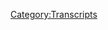 {{DEFAULTSORT:
    #_TRANSCRIPT_0758:December 8, 2003
}}{{Transcript
    | title         = [[758: December 8, 2003]]
    | caption       = [https://knowledgefight.libsyn.com/758-december-8-2003 Listen to this episode on Libsyn]
    | episodeNumber = [[758: December 8, 2003|758]]
    | length        = 01:11:01
}}

{{MessageBox
    | header     = Warning: Bot Generated Content
    | text       = This transcript was automatically generated by transcription software and likely contains many mistakes and misattributions. Please check the audio for definitive quotes, attribution, and context.
    | image      = N3yvass4myg91.webp
    | imagewidth = 50px
    | id         = warning
}}

{{TranscriptBlock
    | name      = Alex Jones
    | timestamp = 00:00:04.000
    | text      = Red Alert. Red alert. Red alert. Red alert. Knowledge five days. Damn, Jordan wedding knowledge body.com. It's time to pray. I have great respect for Dan and George knowledge. I'm sick of them posing as if they're the good guys shaming me or the bad guy. Knowledge. I'm Dan and Jordan knowledge five need money? Andy and Sandy in Kansas, Andy and Pam handy in Kansas. Right, Andy in Kansas, you're on the airplanes rolling. With huge fan. I love your knowledge by knowledge fight.com.
}}

{{TranscriptBlock
    | name      = Dan
    | timestamp = 00:00:59.000
    | text      = Hey, everybody, welcome back to knowledge, right. I'm Dan.
}}

{{TranscriptBlock
    | name      = Jordan
    | timestamp = 00:01:02.000
    | text      = I'm Jordan.
}}

{{TranscriptBlock
    | name      = Dan
    | timestamp = 00:01:02.000
    | text      = We're dudes like sit around worship at the altar of saline and talk a little bit about Alex Jones.
}}

{{TranscriptBlock
    | name      = Jordan
    | timestamp = 00:01:07.000
    | text      = Oh, indeed. We are Dan Jordan. Damn, Jordan, quick question for you, buddy. What's up? What's your blind spot today?
}}

{{TranscriptBlock
    | name      = Dan
    | timestamp = 00:01:16.000
    | text      = I feel like we got a little lag going here that wasn't there. Before we started recording.
}}

{{TranscriptBlock
    | name      = Jordan
    | timestamp = 00:01:21.000
    | text      = It was not there at all about two and a half seconds ago. And now I feel it.
}}

{{TranscriptBlock
    | name      = Dan
    | timestamp = 00:01:26.000
    | text      = This is credibly disorienting, but I will make the best of it. So my bright spot today is not that we are recording remotely. Because I got a little bit of a sickness. True. I have come down with a bad case of loving new wound. No, I don't know what it is. But I took a COVID test. And it's not that so. Right. I don't know. I was you know,
}}

{{TranscriptBlock
    | name      = Jordan
    | timestamp = 00:01:51.000
    | text      = we're still recording remotely because, you know, could be any number of different things. It is wiser now, in this day and age to be smart about things like this, you
}}

{{TranscriptBlock
    | name      = Dan
    | timestamp = 00:02:01.000
    | text      = know, sure, sure. I'm put I hit the button. And the blast doors came down studio. And I'm locked in. But my bright spot actually is the it happened before I fell fell ill. And that is that I was taking some a couple bags of buttons, package packages of buttons to the mailbox down the street, because I can't just leave them in my my apartment that wouldn't pick them up. So I
}}

{{TranscriptBlock
    | name      = Jordan
    | timestamp = 00:02:33.000
    | text      = left the window and you expect the birds to take them where they need to go.
}}

{{TranscriptBlock
    | name      = Dan
    | timestamp = 00:02:37.000
    | text      = It would be nice if I had carrier pigeons, so take things to Scotland. I was on my way down there. And I saw a mail truck. And so I walked up to it. And I asked the guy like, Hey, I'm about to take these down to this mailbox anyway. You could just take them from me. It was like of course. No, it was just a really Yeah, it was just a little thing. But it was so nice. He was he was so positive this mail carrier. And like, I don't know, it really brightened my my spirits.
}}

{{TranscriptBlock
    | name      = Jordan
    | timestamp = 00:03:07.000
    | text      = You know, I mean, that's, that's so cool. Because part of me honestly expects that response to that to be like, No, it's a legal
}}

{{TranscriptBlock
    | name      = Dan
    | timestamp = 00:03:14.000
    | text      = right, right. Or there's a policy that I
}}

{{TranscriptBlock
    | name      = Jordan
    | timestamp = 00:03:17.000
    | text      = can't break. There's some reason where it's like, I can't accept this by hand. There's, you know, God, any number of reasons, right? Yeah, we
}}

{{TranscriptBlock
    | name      = Dan
    | timestamp = 00:03:25.000
    | text      = can't have definitive trail of custody or chain of custody. It has to go into the box at some point. Yes. But yeah, that was really cool. I like that. I appreciate that. Yeah, that's great. How about you? What's your bright spot?
}}

{{TranscriptBlock
    | name      = Jordan
    | timestamp = 00:03:39.000
    | text      = My bright spot, it's kind of like a it's kind of more like a twilight spot. So to some extent, like, my bright spot is the World Cup. Fire was right. And it was a day. I mean, it I couldn't do it justice to describe what happened with 10,000 words. It's everybody's already describing it as the greatest World Cup final that's ever existed, right? Sure. You know, I cry, right? I mean, it's what it really was astonishing to watch. But on the other hand, it made me think of like the pyramids. Do you know what I mean? Because we
}}

{{TranscriptBlock
    | name      = Dan
    | timestamp = 00:04:16.000
    | text      = like in Egypt and other countries do their pyramids, the
}}

{{TranscriptBlock
    | name      = Jordan
    | timestamp = 00:04:20.000
    | text      = ancient pyramids, it made me think about how we still go see them. And what they are is really monuments to what you can build with slavery and blood. You know,
}}

{{TranscriptBlock
    | name      = Dan
    | timestamp = 00:04:33.000
    | text      = that kind of things in perspective, because I actually heard from a guy that they were used to store grain.
}}

{{TranscriptBlock
    | name      = Jordan
    | timestamp = 00:04:38.000
    | text      = That's possible. He was a dump warehouse. I mean, aliens have to keep their grain somewhere and it was at the time. But yeah, it is it is this World Cup is one of the most amazing things I've ever seen. And it's also a testament to what can be built with blood and slavery. So it's a terrible thing, and an amazing French
}}

{{TranscriptBlock
    | name      = Dan
    | timestamp = 00:04:59.000
    | text      = origin. Tinian soccer teams were built on blood and slavery.
}}

{{TranscriptBlock
    | name      = Jordan
    | timestamp = 00:05:03.000
    | text      = No, but the arena was the Whoa, I
}}

{{TranscriptBlock
    | name      = Dan
    | timestamp = 00:05:07.000
    | text      = see. I forgot I forgot that. It was in Qatar. And yeah, is there right?
}}

{{TranscriptBlock
    | name      = Jordan
    | timestamp = 00:05:12.000
    | text      = Hey, Cassie was
}}

{{TranscriptBlock
    | name      = Dan
    | timestamp = 00:05:15.000
    | text      = That's my other brightspot This Elon Musk is doing some some great things at Twitter. Maybe
}}

{{TranscriptBlock
    | name      = Jordan
    | timestamp = 00:05:21.000
    | text      = that's part of why a bed made me think of the pyramids. What are these awful billionaires but modern day Pharaohs right? Yeah, sure. Terrifying. Yeah.
}}

{{TranscriptBlock
    | name      = Dan
    | timestamp = 00:05:30.000
    | text      = So fantastic. So Jordan, today we have an episode to go over, even though I have fallen ill. And look, the mill, the podcast mill can't be closed just because the foreman is closed or rain
}}

{{TranscriptBlock
    | name      = Jordan
    | timestamp = 00:05:48.000
    | text      = nor sleet or sickness.
}}

{{TranscriptBlock
    | name      = Dan
    | timestamp = 00:05:52.000
    | text      = Right? I would take the day off. But that mailman really inspired me. There's nothing you could do. No, no. So but because my voice may not hold out. We may have a little bit of a shorter episode today. We're gonna be back in 2003 talking about December 8 2003. Good idea. And I think even other you know, without that I still probably might have put Alex in his timeout spot for bad behavior. Even even if I wasn't ill. But today yeah, this episode is a lot of a lot of calls. He calls that's fun, call heavy. And unfortunately, I am a witch. And when I say that, I would put him on timeout. It would work against me because of what ends up happening in some of these calls.
}}

{{TranscriptBlock
    | name      = Jordan
    | timestamp = 00:06:47.000
    | text      = So I got what is this the episode where common reveals he's an anti Semite.
}}

{{TranscriptBlock
    | name      = Dan
    | timestamp = 00:06:52.000
    | text      = In less common goes by Greg in New Mexico or whatever.
}}

{{TranscriptBlock
    | name      = Jordan
    | timestamp = 00:07:00.000
    | text      = Be get released because I feel like it was right around this time. Was he on a promotional tour?
}}

{{TranscriptBlock
    | name      = Dan
    | timestamp = 00:07:06.000
    | text      = I don't believe that common is backpack in the info war studio. All right. He these collars. Terrible. So we'll get down to business on that. But before we do, let's take a little moment. Say hello to some new walks.
}}

{{TranscriptBlock
    | name      = Jordan
    | timestamp = 00:07:22.000
    | text      = Oh, that's great idea. So first,
}}

{{TranscriptBlock
    | name      = Dan
    | timestamp = 00:07:24.000
    | text      = I set my goals. But before I set my house on fire, thank you so much. You are now a policy wonk.
}}

{{TranscriptBlock
    | name      = Alex Jones
    | timestamp = 00:07:29.000
    | text      = I'm a policy wonk,
}}

{{TranscriptBlock
    | name      = Unknown Speaker
    | timestamp = 00:07:30.000
    | text      = thank you very much.
}}

{{TranscriptBlock
    | name      = Dan
    | timestamp = 00:07:32.000
    | text      = Next, I blame Robert Evans. Thank you so much. You are now ballsy. Well,
}}

{{TranscriptBlock
    | name      = Alex Jones
    | timestamp = 00:07:36.000
    | text      = I'm a policy wonk.
}}

{{TranscriptBlock
    | name      = Jordan
    | timestamp = 00:07:37.000
    | text      = Thank you very much.
}}

{{TranscriptBlock
    | name      = Dan
    | timestamp = 00:07:39.000
    | text      = Next, none of this is real Ambassador Squatch is second favorite podcasts. Thank you so much. You are now policy wonk.
}}

{{TranscriptBlock
    | name      = Alex Jones
    | timestamp = 00:07:44.000
    | text      = I'm a policy wonk.
}}

{{TranscriptBlock
    | name      = Jordan
    | timestamp = 00:07:46.000
    | text      = Thank you very much.
}}

{{TranscriptBlock
    | name      = Dan
    | timestamp = 00:07:48.000
    | text      = Next Alex Jones Can Eat my ass. Thank you so much. You are now policy walk.
}}

{{TranscriptBlock
    | name      = Alex Jones
    | timestamp = 00:07:52.000
    | text      = I'm a policy wonk.
}}

{{TranscriptBlock
    | name      = Jordan
    | timestamp = 00:07:54.000
    | text      = Thank you very much.
}}

{{TranscriptBlock
    | name      = Dan
    | timestamp = 00:07:56.000
    | text      = And curb your existential isms missing hoodie is a false flag also, my 401k isn't doing so well of late bro. Thank you so much for now policy wonk.
}}

{{TranscriptBlock
    | name      = Alex Jones
    | timestamp = 00:08:05.000
    | text      = I'm a policy wonk, thank
}}

{{TranscriptBlock
    | name      = Jordan
    | timestamp = 00:08:06.000
    | text      = you very much.
}}

{{TranscriptBlock
    | name      = Dan
    | timestamp = 00:08:07.000
    | text      = And we get to take a crack at the mix Jordan so I this person told me to read this as the symbols exist. I think it's some kind of a coding joke. Oh, I'm not entirely sure. So maybe this is maybe the robots will find this real funny.
}}

{{TranscriptBlock
    | name      = Jordan
    | timestamp = 00:08:23.000
    | text      = All right. All right. It could be word Wally.
}}

{{TranscriptBlock
    | name      = Dan
    | timestamp = 00:08:25.000
    | text      = So tech flex and Max with us. Apostrophe, close parenthesis, semicolon drop table. technocrat semicolon dash dash. Thank you so much. You are now a technocrat.
}}

{{TranscriptBlock
    | name      = Alex Jones
    | timestamp = 00:08:39.000
    | text      = I'm a policy wonk or donkey I'm telling you brilliant someone someone sodomized sent me a bucket of poop daddy sharp. Jar Jar Binks has a Caribbean black action. He's a loser. Little little Katie baby. I don't want to hate black people. I renounced Jesus Christ.
}}

{{TranscriptBlock
    | name      = Jordan
    | timestamp = 00:08:59.000
    | text      = Thank you very much.
}}

{{TranscriptBlock
    | name      = Dan
    | timestamp = 00:09:03.000
    | text      = I hope that wasn't some sort of a missile launch code or something that I have just
}}

{{TranscriptBlock
    | name      = Jordan
    | timestamp = 00:09:08.000
    | text      = you drew something horrifying and ASCII?
}}

{{TranscriptBlock
    | name      = Dan
    | timestamp = 00:09:12.000
    | text      = Who knows? So Jordan Today we start off and here's the vibe that Alex is putting out into the universe, and it's a vibe that it's a Monday man does a Monday show and it's a real Monday as vibe.
}}

{{TranscriptBlock
    | name      = Alex Jones
    | timestamp = 00:09:23.000
    | text      = It's already another Monday a big fat week spanning out before us. It is the eighth of December 2003
}}

{{TranscriptBlock
    | name      = Dan
    | timestamp = 00:09:31.000
    | text      = has got a big fat week. Big
}}

{{TranscriptBlock
    | name      = Jordan
    | timestamp = 00:09:35.000
    | text      = Fat week.
}}

{{TranscriptBlock
    | name      = Dan
    | timestamp = 00:09:36.000
    | text      = That's whatever that's what I say whenever it's Monday. Oh, yes fat.
}}

{{TranscriptBlock
    | name      = Jordan
    | timestamp = 00:09:39.000
    | text      = Well, I mean, what's your what's your forgetting is this again we're back into those three this is pH at this is prime pH at time. So whenever people say it was a big fat week, you know what it means?
}}

{{TranscriptBlock
    | name      = Dan
    | timestamp = 00:09:51.000
    | text      = Well, I mean, like in the last year, I would hear Alex constantly say that we have a thick with two C's we coming up So we get to talking about some actual stuff pretty quickly. Like I said, Alex takes calls the pretty consistently throughout the show. And as a testament to that here is a second clip is a color already a call? Oh, ready a color. And this color is a guy who works in law enforcement, right? Oh, and he claims I believe that this is actually probably true. He claims that he works with Chuck Norris, because Chuck Norris is like a deputized honorary police officer of some kind.
}}

{{TranscriptBlock
    | name      = Jordan
    | timestamp = 00:10:39.000
    | text      = Wait, wait, I thought that was Steven Segal or is that were they both deputies?
}}

{{TranscriptBlock
    | name      = Dan
    | timestamp = 00:10:45.000
    | text      = I think a lot of them might have dabbled wasn't Shaq Deputy Sheriff honorary sheriff.
}}

{{TranscriptBlock
    | name      = Jordan
    | timestamp = 00:10:52.000
    | text      = I've never thought this before. But thank God Bruce Lee is dead. So we didn't find out that he's a cop in New Orleans or suicide or
}}

{{TranscriptBlock
    | name      = Dan
    | timestamp = 00:10:59.000
    | text      = honorary CIA for a while. That would be great. So anyway, here's this caller talking about Chuck Norris. And we learned something unfortunate about this caller and probably about Chuck Norris.
}}

{{TranscriptBlock
    | name      = Caller 1 (758)
    | timestamp = 00:11:11.000
    | text      = One of my officers I had a reserve force IT department I worked at and one of my officers was Chuck Norris jokes a big a really a good guy, but he's a big question border and big guy. But I'm sending your videos by the way. He's uh, but very smart. And and we were we were having a discussion. A couple of years ago, he had found one of his shows was a Christmas show. And he was really having some trouble with CBS. And I said, What's the deal? And he said, they'd only dimension baby Jesus. And I said, why? And he said, Well, why do you think the Jewish influence is really, really strong? I'm not at all. I'm not anti any.
}}

{{TranscriptBlock
    | name      = Alex Jones
    | timestamp = 00:12:01.000
    | text      = But it's no, I mean, certainly, but it's wrong for those executives who obviously don't like Christianity, too. Try to mold things. And that's been on the record.
}}

{{TranscriptBlock
    | name      = Dan
    | timestamp = 00:12:11.000
    | text      = Yeah. So Chuck Norris mentioned the baby Jesus because of the Jewish influence on the media. And Alex has a disappointing reaction to that. Caller.
}}

{{TranscriptBlock
    | name      = Dan
    | timestamp = 00:12:27.000
    | text      = Yeah, I was just listening to this and like, right out of the gate, I'm like, What the fuck is
}}

{{TranscriptBlock
    | name      = Dan
    | timestamp = 00:12:35.000
    | text      = like, I know that. I know that even in like, other periods of 2003 that we've gone back to there have been like undertones. And obviously there's, you know, some anti semitic conversation going on. Sure. Sure. bigoted stuff of various stripes. But like going back and just being like, well, this is overt. It's just it's pretty overt. And some of these episodes am right in your face.
}}

{{TranscriptBlock
    | name      = Jordan
    | timestamp = 00:12:59.000
    | text      = Yeah, I mean, you know, there's a part of it that makes me think one of the reasons that we're kind of unused to it right now is because, I guess 20 years ago, they just didn't feel the need to speak it out loud to each other, because their their anti semitism was never under threat. You know, now that people are paying attention to it, then it's now it's time to start going. Absolutely crazy, but it was always there. It was always there. You know?
}}

{{TranscriptBlock
    | name      = Dan
    | timestamp = 00:13:27.000
    | text      = Yeah, yeah. It'll be more there as this episode goes along. This color is not not an anomaly, let's say on this episode.
}}

{{TranscriptBlock
    | name      = Jordan
    | timestamp = 00:13:37.000
    | text      = Where we start, it's not going to be like, Okay, well now we need to respect all peoples that didn't think so.
}}

{{TranscriptBlock
    | name      = Dan
    | timestamp = 00:13:44.000
    | text      = So on this episode, Alex does spend a fair amount of time talking about how great gold is doing and gold prices through the roof and what have you had, he has been on other episodes in 2003 two that I've been listening to, but he never mentions that he works for Midas resources and that they sell gold. He's not doing it. He's not doing the second stage of the gold sale thing. But it is so obvious that he's selling gold he's Marketing Gold, right and so here's a little clip of that and then a big if true news story.
}}

{{TranscriptBlock
    | name      = Alex Jones
    | timestamp = 00:14:19.000
    | text      = This is very, very serious. And you know, I said I check it during the break and I didn't check it. I was busy bumming around to these articles trying to find that world daily and AP article about the judge down in South Texas, saying that people their graduation ceremony say the word Jesus will be given six months in jail. Hey, George, will you check that for me? Check the price of gold. I wanted to check that and it's my fault. I forgot during the break.
}}

{{TranscriptBlock
    | name      = Dan
    | timestamp = 00:14:46.000
    | text      = Yeah, man. If you met Jesus Christ, you're gonna you're gonna get six months in jail. See, here's
}}

{{TranscriptBlock
    | name      = Jordan
    | timestamp = 00:14:52.000
    | text      = the thing. I understand why saying if you mentioned Jesus Christ is war, like emotionally charged for people. But if you if If there was a law that was any word led you six months in jail, I'd be furious about it right? Like, it doesn't matter if it's Jesus Christ, or like, and If and let you hit six months of jail, I'd be furious, do ya?
}}

{{TranscriptBlock
    | name      = Dan
    | timestamp = 00:15:13.000
    | text      = I mean, like, I guess yelling fire in a crowded building. If you lead to like people dying by like stampede, then maybe you could get a manslaughter charge or something. Right. But like that's that's a pretty specific circumstance.
}}

{{TranscriptBlock
    | name      = Jordan
    | timestamp = 00:15:28.000
    | text      = It takes a lot of other problems going on around you before that becomes the central one.
}}

{{TranscriptBlock
    | name      = Dan
    | timestamp = 00:15:33.000
    | text      = Yeah, maybe like a graduation speech. They don't want you to just like give a sermon, maybe at a public school. They don't necessarily, maybe that's not encouraged. But no. But also, by the way, why is a judge giving like this press conference, like, we will lock you up? Have you take Jesus?
}}

{{TranscriptBlock
    | name      = Jordan
    | timestamp = 00:15:54.000
    | text      = Here's the problem, okay. He's locked up 30 or 40 people already for saying Jesus Christ, and he's just getting tired of it. Maybe people don't know about how you get locked up for saying it. So he's giving you a nice, perfect is more of a warning. Notice? Yeah, hey, just don't do it. You know, this is like a falling rock sign.
}}

{{TranscriptBlock
    | name      = Dan
    | timestamp = 00:16:14.000
    | text      = Yeah. So we get another caller. And this person has a bit of a perspective that is like, hey, you know, what's great forced prayer in school. And if you don't like that, you can get the fuck out. I don't like that. Get out the country.
}}

{{TranscriptBlock
    | name      = Caller 2 (758)
    | timestamp = 00:16:29.000
    | text      = Doesn't want to kind of talk about but I want to make a comment on it. When my children were young, I'm grateful that they had a teacher that led them in that little prayer. You mentioned,
}}

{{TranscriptBlock
    | name      = Alex Jones
    | timestamp = 00:16:40.000
    | text      = God is great. God is good. Let us thank him for food. Let me stop you. You'll be now expelled from school if you say that,
}}

{{TranscriptBlock
    | name      = Caller 2 (758)
    | timestamp = 00:16:49.000
    | text      = right? I think since we were founded as a Christian nation, those that are offended to just leave this nation and let us go on as a Christian.
}}

{{TranscriptBlock
    | name      = Dan
    | timestamp = 00:16:59.000
    | text      = Yeah, man, if you don't like our tendencies towards theocracy, and you don't like our indoctrination of kids in public schools into Christianity, get the fuck out.
}}

{{TranscriptBlock
    | name      = Jordan
    | timestamp = 00:17:11.000
    | text      = Yeah, all I'm saying, right there. All I'm saying is that if there's a child from a different culture, they need to go to an American school, have that culture torn from their bodies, assimilate into whiteness, and only white Christian theocracy, and then everything's gonna be fine. I feel like people are overreacting to
}}

{{TranscriptBlock
    | name      = Dan
    | timestamp = 00:17:32.000
    | text      = my advice. Conversely, they have another choice. And that's get out. They could get out. Yeah, so when we, when we hear in the present day, you know, like Nick Fuentes coming in and talking a bit about like, these tendencies towards Christian theocracy, Christian nationalism, it is not a foreign conversation to the mentality of a lot of Infowars listeners even over like, far earlier times, yeah,
}}

{{TranscriptBlock
    | name      = Jordan
    | timestamp = 00:18:00.000
    | text      = yeah, it makes you it makes you wonder, like, perhaps part of the reason that he's he's so willing to throw those those bombs is because, you know, maybe 15 years ago, it started becoming more important not to do those types of things. And so the right wing commentators took their anti semitism in the like, into that coded language world. And he wasn't alive for that he wasn't alive for the fallout from the first time everybody was like, what if we just hated Jews all the time? You know,
}}

{{TranscriptBlock
    | name      = Dan
    | timestamp = 00:18:32.000
    | text      = it's possible. He wasn't alive for a lot of these, like, really important elements of the right wing. You know, it wasn't like for what happened after Oklahoma City. You know, there's, there's an argument to be made there that he probably doesn't recognize the stakes for the con people. For the militia organizing, you know,
}}

{{TranscriptBlock
    | name      = Jordan
    | timestamp = 00:18:56.000
    | text      = sure. And he's, he's a kid. So you know, you can always just point to this kid and be like, listen, I know, you think you have had a brand new idea that no one's ever fucking thought of before. But I'm gonna be honest with you. You have not?
}}

{{TranscriptBlock
    | name      = Dan
    | timestamp = 00:19:10.000
    | text      = Yeah, there's a fresh buddy. Yeah. So Alex's main story on this episode appears to be that the Supreme Court has decided that there is no second amendment, which I mean, he reports pretty much, three or four times a year based on a different story of some sort. And it is never true.
}}

{{TranscriptBlock
    | name      = Jordan
    | timestamp = 00:19:30.000
    | text      = Yeah. 20 years old. I believe the Supreme Court has validated the Second Amendment at least 48 times. It's real. Yes.
}}

{{TranscriptBlock
    | name      = Dan
    | timestamp = 00:19:38.000
    | text      = And so he's explaining some of this stuff to a caller who has a question about about this ruling.
}}

{{TranscriptBlock
    | name      = Caller 2 (758)
    | timestamp = 00:19:44.000
    | text      = What's your new ruling by the Supreme Court due to Sheriff Max case that he brought the Florida Supreme Court on space rights and that they said that the Brady bill was under as
}}

{{TranscriptBlock
    | name      = Alex Jones
    | timestamp = 00:20:02.000
    | text      = well, and yes, they did rule that it was unconstitutional and 97. But you notice the Brady bill is still in force, if they don't like a ruling the government, just the executive and legislative. If they like a ruling, they'll enforce it and the appeals court out in San Francisco, they rule a few months ago that there is no second amendment, that they can ban guns, any guns they wish and the Supreme Court ruled that they agree with that ruling and are not going to hear the case. And
}}

{{TranscriptBlock
    | name      = Caller 2 (758)
    | timestamp = 00:20:32.000
    | text      = Jeff Mac's case still, Sam,
}}

{{TranscriptBlock
    | name      = Alex Jones
    | timestamp = 00:20:35.000
    | text      = well, you know, each case is separate and different. And again, the Brady bill was kept in force and expanded.
}}

{{TranscriptBlock
    | name      = Caller 2 (758)
    | timestamp = 00:20:46.000
    | text      = Good, it is not constitutional.
}}

{{TranscriptBlock
    | name      = Alex Jones
    | timestamp = 00:20:49.000
    | text      = Yeah, so the Supreme Court said that they're not allowed to have instant checks and checks and all that, but they don't care. It continues.
}}

{{TranscriptBlock
    | name      = Dan
    | timestamp = 00:20:58.000
    | text      = Hmm, indeed, completely unrelated to this caller or clip the day after this episode was recorded, the Supreme Court decided that the Potomac River was under Virginia's control. Maryland wanted to be in charge of the river, but the court said no. Court battle of who gets to the river. Okay, Alex is a really bad source of information, because pretty much everything he's saying in that clip is incorrect. He's telling this color inaccurate information and then using that to construct false narratives about the reality that we all live in. The 1997 Supreme Court case that Alex is talking about is Prince versus United States, and it did not determine that the Brady gun bill was unconstitutional. That bill had a provision that required gun background checks to be done for purchases. But on the federal level, that system was not prepared yet. According to the bill, state law enforcement agencies were required to use their background check system to run this until such time that the federal system was ready. Prince versus United States ruled that this was unconstitutional to make state law enforcement carry out federal law enforcement activity. The state law enforcement folks were required to be asked to do this. And then if they wanted to opt out they could. That was the result of this ruling. Ultimately, most states had no problem with the setup and continued to participate by their own consent, and the issue became moot once the federal background check system was operational. Naturally, Alex is lying about the Supreme Court decision to tell it this color that the government ruled the background checks for gun purchases was unconstitutional, but they didn't care. They just ignore rulings that they don't like. This is a dangerous message to be sending to an audience like Alex's because if the government doesn't even follow Supreme Court decisions, then isn't everything a farce? There's literally no way the public can be involved in politics and the globalists just decide who's going to win elections. And they can just act capriciously and decide whether or not to follow their own courts decisions. This is not a state of affairs that anyone rational or sincere would be presenting as just the way things are, this would be a message that implies the need for action, and all Civic, participatory government related actions are clearly pointless, based on his talent.
}}

{{TranscriptBlock
    | name      = Jordan
    | timestamp = 00:23:14.000
    | text      = Yeah, absolutely. This is the one though that is is also the reason that Prince had to change his name to the symbol, right?
}}

{{TranscriptBlock
    | name      = Dan
    | timestamp = 00:23:23.000
    | text      = No, it's a PRI en tz so cooler than Prince.
}}

{{TranscriptBlock
    | name      = Jordan
    | timestamp = 00:23:28.000
    | text      = Ah, so close. I just like the idea that the Supreme Court, the thing about the Supreme Court is one of the reasons that it's so easily exploitable is because the actual decisions are so nerdy and specific, like not really decided on is whether or not this line is acceptable to cross by these very specific circumstances. So you might as well just claim it does anything right.
}}

{{TranscriptBlock
    | name      = Dan
    | timestamp = 00:23:57.000
    | text      = Like who gets the river? Yeah, exactly. Exactly.
}}

{{TranscriptBlock
    | name      = Jordan
    | timestamp = 00:24:02.000
    | text      = narrow circumstances.
}}

{{TranscriptBlock
    | name      = Dan
    | timestamp = 00:24:05.000
    | text      = So I'm talking about these cases in court decisions. Alex never uses specifics. And that's for two reasons. One, he probably doesn't know any of them because he's lazy. And he does zero show prep, too. It's not in his interest to be specific because he's lying. And he doesn't want to make it easy for his audience to follow up his claims and realize that because he's so unspecific, I'm left to assume that the Ninth Circuit Court of Appeals case in San Francisco that he's referring to his Nordyke versus King, since that was a decision that came down in 2003 and was not accepted by the Supreme Court. That ruling has to do it's not with banning guns or declaring that there's no second amendment. It was a situation where a gun dealers sued Alameda County because the county had passed an ordinance banning possession of guns on county property. This included the fairgrounds which is where Nordyke the gun dealer held gun shows that are attendance was passed in 1999. And the reason was, was stated as being because there was a shooting that happened the previous Fourth of July, at the Allemagne affair, there was believed to be a bit of a gang confrontation that resulted in 10 injuries, including an eight year old boy and two other miners, right? This case about this ordinance is the closest thing I can find what Alex is talking about. And it's nowhere close to reflecting any of his narratives. I wonder if he gives some specifics about the story later in the episode. He doesn't. You shouldn't be optimistic that that information is going to come. It's just this dis ruling and because of the Supreme Court decided not to hear it. Now the Second Amendment's gone. No, no, no, the if they just ruled that a county does have the ability to ban runs on county property.
}}

{{TranscriptBlock
    | name      = Jordan
    | timestamp = 00:25:52.000
    | text      = If if you think that the Supreme Court and I mean, if you think that the government is just enforcing whatever rules it likes or not, then I mean, there's there's the conclusion that, you know, there's no point in participating in democracy at all. But I would also imagine that if you have guns, and Alex is telling you that guns are banned in this country, and nobody's coming to stop you, then your assumption would be that they just don't want to do it right.
}}

{{TranscriptBlock
    | name      = Dan
    | timestamp = 00:26:22.000
    | text      = Or they're waiting for the strategically right moment. Oh,
}}

{{TranscriptBlock
    | name      = Jordan
    | timestamp = 00:26:25.000
    | text      = God, dang it. There's no when there's no when it's always, it's always fucked.
}}

{{TranscriptBlock
    | name      = Dan
    | timestamp = 00:26:31.000
    | text      = When your worldview and reality is largely based on creative writing prompts. It turns out, you can just add new layers to things constantly out of a jam.
}}

{{TranscriptBlock
    | name      = Jordan
    | timestamp = 00:26:43.000
    | text      = Yeah, I would have kicked a lot of people out of the creative writing class, if I were running it. A lot of people with me God,
}}

{{TranscriptBlock
    | name      = Dan
    | timestamp = 00:26:50.000
    | text      = I would say that, you know, as an exercise that's gone on for 20 years in creative writing, it's very repetitive. We need some new themes and motifs to start
}}

{{TranscriptBlock
    | name      = Jordan
    | timestamp = 00:27:02.000
    | text      = appearing your greatest CV after class.
}}

{{TranscriptBlock
    | name      = Dan
    | timestamp = 00:27:06.000
    | text      = So Alex has this idea about these gun bills and these Supreme Court rulings and what have you. And you know, the NRA is derelict in its duty, because it's not telling people the fake versions of these bills that Alex is telling people.
}}

{{TranscriptBlock
    | name      = Alex Jones
    | timestamp = 00:27:24.000
    | text      = The NRA and shotgun news and others would tell the truth about these rulings, it would stop pacifying gun owners, we get our Second Amendment that we'd be repealing the gun law next year, the assault weapons ban instead of Bush expanding it, the average gun owner doesn't even know about this, because Rush Limbaugh and the NRA have done their job of keeping you in the dark.
}}

{{TranscriptBlock
    | name      = Dan
    | timestamp = 00:27:48.000
    | text      = As we saw in that last clip, it's Alex who's lying about these cases and rulings. He's the one creating a false reality in order to scare his audience. Alex needs to attack these more mainstream gun organizations because they don't live in his false reality. The NRA can support gun rights all day long. But if they don't pretend this Supreme Court decision is the end of the Second Amendment, then according to Alex, they have to be liars and probably gun grabbers in disguise. This strategy has a couple of good effects from Alex's standpoint. The first is that it makes anything the NRA does look less extreme and always not enough. The audience will always demand that the gun rights organizations take a couple more steps than they should because they believe that they're responding to the fake stories, Alex tells them. The second effect is that the audience will push the NRA further towards living in Alex's false reality, or at least behaving as if that false reality were real, in order to keep up with the base. For any sense of this, consider that Ted Nugent was a fairly controversial person to associate with back at this point. And he's now a member of the NRA Board. Yeah, you know, they have shifted a little due to this external pressure based on you know, false stories.
}}

{{TranscriptBlock
    | name      = Jordan
    | timestamp = 00:29:00.000
    | text      = Yeah, I mean, and at the at this point, you know, why? Why are more people talking about it? Well, most people don't own assault rifles. I mean, an absurdly small number of people own assault rifles. And the only people who are protecting them are people who are either overreacting because of a slippery slope argument, or people who are like living in a fucking bungalow in Brooklyn being like, I need a surface to air missile, otherwise my won't be safe. You know, it's like, what are you gonna do? Well, there's
}}

{{TranscriptBlock
    | name      = Dan
    | timestamp = 00:29:29.000
    | text      = some other people who were focusing on this story, and they are folks who like to sell guns at the fairgrounds in Alameda County. Those people are maybe paying close attention to the story, but people pay very close attention, but they think they understand that Alex's story is bullshit. If they are so we had earlier a story that is clearly nonsense about you going to prison for six months if you mentioned Jesus,
}}

{{TranscriptBlock
    | name      = Jordan
    | timestamp = 00:29:56.000
    | text      = Jesus Christ. They're good. They're out here. Oh, We were recording remotely for the first time forever. And now the cops are out
}}

{{TranscriptBlock
    | name      = Dan
    | timestamp = 00:30:03.000
    | text      = here, cherries and berries, Jared.
}}

{{TranscriptBlock
    | name      = Jordan
    | timestamp = 00:30:06.000
    | text      = I said Jesus Christ.
}}

{{TranscriptBlock
    | name      = Dan
    | timestamp = 00:30:09.000
    | text      = So now here's another prediction that Alex has about stuff that will happen. From a law enforcement standpoint. Sure near future and pay attention to this eat. See if you do you think this happened? Is Alex Correct?
}}

{{TranscriptBlock
    | name      = Alex Jones
    | timestamp = 00:30:23.000
    | text      = My friends, what would you do? The federal government passed a law that at least one day a week you had to report to a local community service board, part of the growing Soviet style, neighborhood watch, that you had to go help. dig ditches, help with community projects, pick up trash, pull weeds, engage in checkpoints, help the police run checkpoints at random checkpoints on the side of the highway. What would you do? They were trying to pass a law to do that? Well, they are passing laws to do that. They built the infrastructure under AmeriCorps NowSecure Corps, which is a division of tips which they increase the funding for tips was never canceled. And to get out of high school, you'll have to serve several years as a tattletale, helping police serve warrants building during what points Fugitive Apprehension serve warrants.
}}

{{TranscriptBlock
    | name      = Dan
    | timestamp = 00:31:29.000
    | text      = Yeah. What? Okay, so to get out of high school, you have to do a couple of years of Fugitive Apprehension. Yeah, we're bringing our 1516 year olds out there as bounty hunters.
}}

{{TranscriptBlock
    | name      = Jordan
    | timestamp = 00:31:42.000
    | text      = Excuse me, sir. I just want to let you know that you've been served up here in court.
}}

{{TranscriptBlock
    | name      = Dan
    | timestamp = 00:31:49.000
    | text      = You're gonna need to do that to graduate. Right? That's the premise. Yeah. What about to get a GED? Couldn't you just drop out? If you don't want to do
}}

{{TranscriptBlock
    | name      = Jordan
    | timestamp = 00:31:59.000
    | text      = that? If you get a GED, you have to become a cop for five years. Yeah, there's no escape.
}}

{{TranscriptBlock
    | name      = Dan
    | timestamp = 00:32:08.000
    | text      = So yeah, this was in 2003. This is Alex's prediction of what's coming. And I think he was wrong. I think, basically. I don't know, I guess I don't
}}

{{TranscriptBlock
    | name      = Jordan
    | timestamp = 00:32:17.000
    | text      = know. I don't know if it's a terrible idea. Like, maybe, I mean, I think it's probably it's your ability to compel people to do
}}

{{TranscriptBlock
    | name      = Dan
    | timestamp = 00:32:25.000
    | text      = terrible idea to outsource Fugitive Apprehension work.
}}

{{TranscriptBlock
    | name      = Jordan
    | timestamp = 00:32:31.000
    | text      = More, like when he started his he was like, oh, you know, you have to pull dig weeds and all that stuff. And then it elevated to serving warrants very quickly. Yeah. Way to click like
}}

{{TranscriptBlock
    | name      = Dan
    | timestamp = 00:32:43.000
    | text      = volunteerism and encouraging it within people in high school, I don't think is bad. And like, when when I was at the University of Missouri, I worked for a while at the office of service learning. And it was part of my job was to look through the course catalog and try and find courses that naturally lend themselves to volunteer opportunities being incorporated into the curriculum is really cool. Yeah. And so that kind of stuff, I think, is very positive. And I think Alex would interpret that as college students being forced to serve wars, or something. Yeah.
}}

{{TranscriptBlock
    | name      = Jordan
    | timestamp = 00:33:20.000
    | text      = Or like, or like a neighborhood surveillance like you're always watching your people around. Yes, niche patrols.
}}

{{TranscriptBlock
    | name      = Dan
    | timestamp = 00:33:29.000
    | text      = I just thought that was pretty. I mean, he's, he can't like, I don't understand how anybody could take him seriously when he's talking about this. Like, have you ever met a 1516 year old? Do you think you trust them to? Listen, currently, that can be pretty dangerous. Not something you would have somebody who can't drive do
}}

{{TranscriptBlock
    | name      = Jordan
    | timestamp = 00:33:54.000
    | text      = I feel it out. On the other hand, there are a lot of opportunities for a ambush warrant issues. If it's children, that your work. You're not expecting children to serve you a war, right? So you, you're like, Oh, I'm gonna enjoy this pretzel and a little 15 year old walks up to you and he's like, Excuse me, sir. Do you know which way the memo store is for Kohl's I need to buy a new T shirt You've been served. That's the way to do it.
}}

{{TranscriptBlock
    | name      = Dan
    | timestamp = 00:34:20.000
    | text      = I think if you're talking about like a summons to appear or something like that, or a lawsuit that like anybody could deliver that they don't get serve that but if you're talking about like violent criminals are like, I like to think Fugitive Apprehension. Like that implies somebody who's on the run. Yeah,
}}

{{TranscriptBlock
    | name      = Jordan
    | timestamp = 00:34:38.000
    | text      = maybe you don't want
}}

{{TranscriptBlock
    | name      = Dan
    | timestamp = 00:34:39.000
    | text      = that kind of person. If you're a child.
}}

{{TranscriptBlock
    | name      = Jordan
    | timestamp = 00:34:44.000
    | text      = All right. We're gonna take this 15 year old to Venezuela to catch the top nine Most Wanted FBI criminal because otherwise he won't graduate.
}}

{{TranscriptBlock
    | name      = Dan
    | timestamp = 00:34:55.000
    | text      = In order to get into college. You need extracurriculars? Some people can do Debate Club. Some people might get into sports but you know, if you can't make the team, maybe you got to be dogged about.
}}

{{TranscriptBlock
    | name      = Jordan
    | timestamp = 00:35:07.000
    | text      = Maybe maybe a bounty hunt for a little while. I like Cowboy Bebop. Why not?
}}

{{TranscriptBlock
    | name      = Dan
    | timestamp = 00:35:14.000
    | text      = So dumb. I love it. Yeah, that's pretty fun. So one of the things you need to understand is that your mind has a lock on it. And there's a key, it's in the shape of Alex on
}}

{{TranscriptBlock
    | name      = Alex Jones
    | timestamp = 00:35:27.000
    | text      = minds one mind at a time, go to infowars.com or prison planet.com. To order or to get my book or Paul Watson's book, order out of chaos or the new video by Eric Hoffman painful questions about 911. This was important stuff, the best stuff I found out there that I've seen that I've read
}}

{{TranscriptBlock
    | name      = Dan
    | timestamp = 00:35:46.000
    | text      = the other best stuff that he's found. And just you know, a note Eric comes from, it's the anti semitic techno artist who is concerned about underwear and your balls. So the best stuff that's that's what Alex is selling. He's pushing that pretty, pretty hard. He's making money for Huffman,
}}

{{TranscriptBlock
    | name      = Jordan
    | timestamp = 00:36:05.000
    | text      = this pair of underwear is really really good at supporting lefty. But I'm telling you the right side disaster,
}}

{{TranscriptBlock
    | name      = Dan
    | timestamp = 00:36:17.000
    | text      = and you're concerned with the left right ball paradigm?
}}

{{TranscriptBlock
    | name      = Jordan
    | timestamp = 00:36:20.000
    | text      = I am. Because I know what's above the left, right ballpark.
}}

{{TranscriptBlock
    | name      = Dan
    | timestamp = 00:36:30.000
    | text      = This show my work if I take cough syrup. If I'm on DayQuil this show
}}

{{TranscriptBlock
    | name      = Jordan
    | timestamp = 00:36:38.000
    | text      = we're a little bit giddy,
}}

{{TranscriptBlock
    | name      = Dan
    | timestamp = 00:36:40.000
    | text      = perhaps but we have to enjoy a little bit of a little bit of fun. Because ultimately I understand what's coming. And I know that this next clip is a bit a bit of a shocker. Oh no. And so Mike down for this Jordan, this is this is another call that Alex gets. That blew me away.
}}

{{TranscriptBlock
    | name      = Caller 3 (758)
    | timestamp = 00:37:00.000
    | text      = Well, you don't want to call the clan the invisible empire. Watch that. You young never see them. Ones that count. Like me and rest guys around here.
}}

{{TranscriptBlock
    | name      = Alex Jones
    | timestamp = 00:37:14.000
    | text      = So you're in the Ku Klux Klan?
}}

{{TranscriptBlock
    | name      = Caller 3 (758)
    | timestamp = 00:37:16.000
    | text      = Well, I mean, nobody knows it to me as a neighbor.
}}

{{TranscriptBlock
    | name      = Alex Jones
    | timestamp = 00:37:22.000
    | text      = And you think that that the Ku Klux Klan is going to stop the government?
}}

{{TranscriptBlock
    | name      = Caller 3 (758)
    | timestamp = 00:37:26.000
    | text      = Well, it's tough to hear about it. Everybody is bound to the plan. As soon as they challenge their righteous indignation. They get up on their horse and they ride and that's what's gonna happen.
}}

{{TranscriptBlock
    | name      = Alex Jones
    | timestamp = 00:37:46.000
    | text      = Okay, thanks. Thanks for the call Jacob. I'm um I'm not against black people, or Hispanics or any other race. I am disgusted by the Black Panthers. It's the new leader Khalid Mohammed who says kill all white people. And I've got him on video folks in a debate with Anthony Hildur saying we want to kill every white child, every white woman. I've got him on video marketing and Houston saying the same thing was loaded shotguns, which was their right to do they guaranteed arrest a bunch of white people doing that. But and then, and then whites see the racist blacks. And then they go join the race groups, and then them and then the Mexicans and Hispanics see the racist whites and they go and join the racist match in La Raza. And this is exactly what the government wants.
}}

{{TranscriptBlock
    | name      = Dan
    | timestamp = 00:38:32.000
    | text      = Normally, I think I would hear someone call into the show and claim to be in the Klan and I wouldn't really believe it. In this case I buy 100%
}}

{{TranscriptBlock
    | name      = Jordan
    | timestamp = 00:38:40.000
    | text      = That guy is in the fucking clan that is the Klansmen if there's ever been one,
}}

{{TranscriptBlock
    | name      = Dan
    | timestamp = 00:38:45.000
    | text      = he sounds pretty sincere, and he sounds old enough to own a hood.
}}

{{TranscriptBlock
    | name      = Jordan
    | timestamp = 00:38:49.000
    | text      = He's a he's got 30 copies of Birth of a Nation that he hands out on Christmas,
}}

{{TranscriptBlock
    | name      = Dan
    | timestamp = 00:38:56.000
    | text      = he sounded pretty cryptic to like which I feel it lends to his credibility.
}}

{{TranscriptBlock
    | name      = Jordan
    | timestamp = 00:39:01.000
    | text      = Well, you opened with a riddle. Plan loves riddles. That's what like that's everybody knows that. Now,
}}

{{TranscriptBlock
    | name      = Dan
    | timestamp = 00:39:11.000
    | text      = the reason this clip is important is that it really has echoes of how Alex dealt with yay and Nick and the present day. He has a caller who's admitted to being a proud Klan member, which is something Alex is supposedly against in the same way he's supposedly against Hitler and the Nazis these days. And yet somehow, Alex can't manage to make a clear, emphatic statement in opposition to these groups. With Yann Nick, he can't rebuke the Nazi and Hitler's ship choosing instead to pretend that the ADL is worse than Nick and because of fake stories that he repeats over and over about how they think white people are inherently evil. The only way to give voice to criticism of yay and Nick's Nazi ideas is to condemn them along with the ADL, and be very insistent that the ADL is worse. And here Alex can't just tell this caller that the Klan is bad and he shouldn't be a member of it. Instead, he rattles off a bizarre rationalization for why he assumes this guy joined the clan, which I don't think is too far off from what folks in the clan might say. They also love to pretend that their racism is justified by imagining it only exists as a defense against other people being racist against them. This is Alex giving the appearance of pushing back against this guy who's literally in the Klan, while actually making excuses for him and making the act of joining a hate group a possibly unwise, but morally neutral decision. This is because Alex doesn't actually think being a member of a hate group is a bad thing. He can't even get through this response to the caller without speculating how white people would be arrested for open carrying, while black people get away with it, essentially justifying and signing off on the feelings of racial aggrievement that drive a lot of people toward these racist groups. Here's an important thing to understand. Even if a listener or this caller were to accept Alex's framing of things and concede at all, there's still no reason not to be a member of the clan. If and only if we're able to defeat the globalists, then these racist groups will stop being played against each other. But until that happens, and even they understand that that's never going to happen, then these other races groups will still exist. The Klan members and Nazis believe that they are defensive organizations. So if those other groups still exist, their rationale for the racism remains entirely intact. I understand that Alex doesn't show up to the studio knowing that like he's going to be on the phone with a Klan member. But he definitely should have known it was a distinct possibility. Like he knows who his audience is, and the fact that he doesn't have any stronger condemnation for the Klan than this is damning. It's shockingly bad.
}}

{{TranscriptBlock
    | name      = Jordan
    | timestamp = 00:41:49.000
    | text      = Yeah. I mean, it's, it's, it shouldn't be more complicated. And yet somehow, it's very simple. You know, like, if somebody calls and tells you that they are a clans member, and then you go, Well, yeah, of course you are. But it's not your fault. It's because black people are racist. You're a bad person. Like
}}

{{TranscriptBlock
    | name      = Dan
    | timestamp = 00:42:10.000
    | text      = it's not what you would expect if you actually oppose
}}

{{TranscriptBlock
    | name      = Jordan
    | timestamp = 00:42:13.000
    | text      = the Hey, listen, I get it. You're a Klan member. Obviously, black people are racist. That's why the Klan was invented before black people were allowed to vote and every all the oh my god, no, actually, they're the horrible Oh, no. Ah, see, that can't happen.
}}

{{TranscriptBlock
    | name      = Dan
    | timestamp = 00:42:30.000
    | text      = Yeah, can happen. It's very strange. And so
}}

{{TranscriptBlock
    | name      = Jordan
    | timestamp = 00:42:33.000
    | text      = what the thing about the Klan is that the Black Panther Party wants to kill all white people. I'm sorry, what now?
}}

{{TranscriptBlock
    | name      = Dan
    | timestamp = 00:42:38.000
    | text      = Yeah, that's my real problem with it. Yeah. Hmm. So Alex tries to follow this up by condemning the clan, a little late, quite late. One of the things that he seems to want to do is discuss it only in terms that have nothing to do with race
}}

{{TranscriptBlock
    | name      = Alex Jones
    | timestamp = 00:42:58.000
    | text      = monitoring. I would my mother be a substitute teacher, you know, she'd worker in the summer sheet. My grandmother was a school teacher. She'd go do teaching for summer school, and he'd have to hang around with her walk down to the pool. And kids would come over to him and go you Yankee get out of here. And of course, my family had Spanish land grants for mating 30. But that's my experience with the Ku Klux Klan is that it's basically used to harass anybody in business. They don't like somebody from the county or next town, they don't like good. And I had family in reconstruction, who had their hotel antique turned, burned down. And on the gravestones, it says, murdered, killed by Northern soldiers. But again, you've got a lot of people there who I would later ask around who aren't even from Teague, Texas, but they come in, they show up, they start the Klan. They run around and use it for their own political control. So that's when the Ku Klux Klan.
}}

{{TranscriptBlock
    | name      = Dan
    | timestamp = 00:44:02.000
    | text      = Yeah, that's a little bit weird. So yeah, it's just it's just a group that harasses business owners that they don't like driving learners at a Teague, Texas.
}}

{{TranscriptBlock
    | name      = Jordan
    | timestamp = 00:44:13.000
    | text      = My main problem with the Klan, is they inconvenience a lot of people. That's an in general fashion. No one in specific. Right. And I mean, they don't solve problems. That's just a big problem. You know, it's just just no group in particular, the clan.
}}

{{TranscriptBlock
    | name      = Dan
    | timestamp = 00:44:32.000
    | text      = Yeah, the clan. It's mostly just like, the shakedown operation of business.
}}

{{TranscriptBlock
    | name      = Jordan
    | timestamp = 00:44:39.000
    | text      = Hey, come on, come on. Sure. They started as one thing but you know, like VW made engines for the Nazis, you know, we can change to better people.
}}

{{TranscriptBlock
    | name      = Dan
    | timestamp = 00:44:50.000
    | text      = Yikes. So, Alex goes to commercial. Get going to get a little bit of a break after talking to a class Yeah, regroup. And I heard this commercialised thought it was like I'm gonna play a couple seconds of it I thought this was like really fucking dumb.
}}

{{TranscriptBlock
    | name      = Alex Jones
    | timestamp = 00:45:06.000
    | text      = Hey folks, Alex Jones here and I'm very excited to announce the release of my bombshell documentary film 911 The road to tyranny on DVD That's right folks DVD. That's right
}}

{{TranscriptBlock
    | name      = Dan
    | timestamp = 00:45:16.000
    | text      = folks. DVD it's so crass to me to hear like a 911 conspiracy talking about are you being sold with that like morning radio voice?
}}

{{TranscriptBlock
    | name      = Jordan
    | timestamp = 00:45:28.000
    | text      = That is coming up this Sunday? Like, wait, I'm sorry.
}}

{{TranscriptBlock
    | name      = Dan
    | timestamp = 00:45:32.000
    | text      = Let me tell you we're building seven coming up right after the break.
}}

{{TranscriptBlock
    | name      = Jordan
    | timestamp = 00:45:37.000
    | text      = If I understand correctly, your documentary is proving that the United States government did a false flag onto its own country in order to start a war and the way you're selling it is with this
}}

{{TranscriptBlock
    | name      = Dan
    | timestamp = 00:45:50.000
    | text      = Yeah, it's it's a little it makes me it feels unserious.
}}

{{TranscriptBlock
    | name      = Jordan
    | timestamp = 00:45:56.000
    | text      = Maybe undercuts the level of gravitas that your documentary by deserve.
}}

{{TranscriptBlock
    | name      = Dan
    | timestamp = 00:46:02.000
    | text      = Now another point that I'd like to bring up here is that we've heard Alex claim that he was the number one voiceover guy in the world. Criticizing Obama was like, oh, no, you can't get any jobs. Like, if that's what he's bringing to the table. I don't I don't think he has a place in the market. I don't think that's good voiceover work.
}}

{{TranscriptBlock
    | name      = Jordan
    | timestamp = 00:46:25.000
    | text      = I mean, he's not going to be on a GEICO commercial anytime soon. With that kind of stuff. He's not gonna get his own recurring character
}}

{{TranscriptBlock
    | name      = Dan
    | timestamp = 00:46:31.000
    | text      = there. You know, though, they do have those GEICO commercials that are like washed up celebrities who are like it like in weird circumstances. So give it 10 years he might show up on a commercial then
}}

{{TranscriptBlock
    | name      = Jordan
    | timestamp = 00:46:41.000
    | text      = hey, you want to reboot into the new cavemen GEICO show starring Nick roll, and then
}}

{{TranscriptBlock
    | name      = Dan
    | timestamp = 00:46:49.000
    | text      = subtly tried to sell his caveman bone broth? Like now it like going going into business for himself during?
}}

{{TranscriptBlock
    | name      = Jordan
    | timestamp = 00:46:56.000
    | text      = Synergy? Synergy? Yeah. Two birds with one stone.
}}

{{TranscriptBlock
    | name      = Dan
    | timestamp = 00:46:59.000
    | text      = Yeah. Brilliant. So Alex gets a call from a Mason. Lot of folks in groups,
}}

{{TranscriptBlock
    | name      = Jordan
    | timestamp = 00:47:06.000
    | text      = what are we what are we doing? Did everybody join a group in 2003 that I didn't know about? It was
}}

{{TranscriptBlock
    | name      = Dan
    | timestamp = 00:47:13.000
    | text      = it was a group heavy time. So this guy says that he's a master mason. And Alex believes that that means that he's a 33rd degree, Mason. And Alex is talking talking about, Hey, man, tell me
}}

{{TranscriptBlock
    | name      = Jordan
    | timestamp = 00:47:28.000
    | text      = he just built thing. Tell me he's just a person who builds houses you're
}}

{{TranscriptBlock
    | name      = Dan
    | timestamp = 00:47:32.000
    | text      = not far off. But before we get to the reveal the prestige, Alex has to talk about like stuff about how Masons get away with murder,
}}

{{TranscriptBlock
    | name      = Alex Jones
    | timestamp = 00:47:42.000
    | text      = of course. And over in England, there's been a lot of mainstream news articles about how you can't get a consulting job, you can't get a big government job, you can't get found not guilty, unless you're a mason or unless you're a nation. And we found out that they're all scratching each other's backs. It's like Italian mafia or something. Or it's kind of a wasp mob, you can say. And they team up with other nations around the world. It's a global thing. We do pull my follow the story of when he was running bars during Prohibition in Houston. Some guys tried to rob him, he killed two of them walked in inflammation and distress sign at the judge instantly faced this match. So it's also basically a license to kill.
}}

{{TranscriptBlock
    | name      = Dan
    | timestamp = 00:48:36.000
    | text      = You got the Mason and distressed side, dual pane
}}

{{TranscriptBlock
    | name      = Jordan
    | timestamp = 00:48:40.000
    | text      = tube, okay.
}}

{{TranscriptBlock
    | name      = Dan
    | timestamp = 00:48:44.000
    | text      = So Alex is is going off on these, like this grand Mason stuff, because he thinks he's got like a high level Mason on the phone, and they're gonna be able to commiserate. But also the guy is saying, in addition to being amazing, he's saying that like, he started listening to Alex's show, and it started to wake him up, and he's thinking maybe he's involved in an evil organization. So sure, Alex is going to try and lay this track that this guy is then going to be able to sign off on as a high level Mason. Unfortunately, he's not.
}}

{{TranscriptBlock
    | name      = Alex Jones
    | timestamp = 00:49:16.000
    | text      = Number one. Eric, you say you're practicing masturbation, as anything I've said been inaccurate. And then you say you're beginning to wake up to this and have questions. You have the floor. Go ahead. Oh, thanks,
}}

{{TranscriptBlock
    | name      = Mason Caller (758)
    | timestamp = 00:49:27.000
    | text      = Alex. Um, when I said Master Mason, I was talking about Blue Lodge. I had just the third degree Master Mason degree, I have not gone into the higher levels of the 32nd. Although I had many offers, I was briefly involved with the Grotto. I had offers to go into the Eastern Star, which is primarily the sort of the women's arm of the Masons. I was offered to go into Scottish Rite, Scottish Rite York, right and various other things. But, you know, there's sort of a little voice gnawing at me, and I'm asking myself Okay, Eric, have you sort of been a useful idiot here in the trenches of this giant fraternity? You know, I asked myself this question, Have I sort of been a useful idiot? You know, practicing the tenants. I mean, the tenants that are preached in my lodge seem to be wonderful tenants. But is it? Is it a veneer? Or something that's far deeper and far more dark?
}}

{{TranscriptBlock
    | name      = Alex Jones
    | timestamp = 00:50:18.000
    | text      = Well, yeah. I mean, we haven't even gotten into the Scottish Rite. But if you haven't gone up into the higher degrees, by the way, there's 360 degrees. Really? Yeah. And he told us can't go over about 76 da Yeah, that's the human level principality shooting at the other point, so the competence with Lucifer 360.
}}

{{TranscriptBlock
    | name      = Jordan
    | timestamp = 00:50:44.000
    | text      = There's Azazel is principality.
}}

{{TranscriptBlock
    | name      = Dan
    | timestamp = 00:50:46.000
    | text      = Yeah. So Alex realizes that this guy isn't very deep into the Masons and decides like out to blow his mind. There's 360 degrees.
}}

{{TranscriptBlock
    | name      = Jordan
    | timestamp = 00:50:56.000
    | text      = No, man, you just hang out with your kids.
}}

{{TranscriptBlock
    | name      = Dan
    | timestamp = 00:51:01.000
    | text      = Dude, I can make up whatever I want.
}}

{{TranscriptBlock
    | name      = Jordan
    | timestamp = 00:51:04.000
    | text      = No, right. That's the fun thing about him. Only big level three is like, he doesn't know. And he already believes it could be anything. Yeah. And
}}

{{TranscriptBlock
    | name      = Dan
    | timestamp = 00:51:13.000
    | text      = he's already suspicious of it. And like coming around to thinking like, hey, maybe Alex is onto something. Oh, hey, guess what? Level 77 That's where the demons start.
}}

{{TranscriptBlock
    | name      = Jordan
    | timestamp = 00:51:23.000
    | text      = Here's, here's the problem. Here's the problem. Yep. What organization events 360 degrees for anything that's so many degrees where there's not enough. If you're if you're going to complain about a generation growing up with too many participation trophies, if the Masons give out a degree for everything you do, oh, it's got poured me a drink. He's 38 degree now?
}}

{{TranscriptBlock
    | name      = Dan
    | timestamp = 00:51:44.000
    | text      = Well, and you've got to think like, imagine the bureaucracy. Like, imagine the micromanagement and like this every if you have 360 degrees that you have to and like, a good 290 of them are not for human
}}

{{TranscriptBlock
    | name      = Jordan
    | timestamp = 00:52:00.000
    | text      = completely complete demons. Right?
}}

{{TranscriptBlock
    | name      = Dan
    | timestamp = 00:52:05.000
    | text      = Are they up to you? Are they the ones deciding if you get that this org chart is a mess? But yeah, I would, I would mess with it. This raises a few important questions. And that is, do the demons start at level 77? Or do they have to be like level 123? So you recruit a demon to the things right?
}}

{{TranscriptBlock
    | name      = Jordan
    | timestamp = 00:52:25.000
    | text      = Right? If you're level one human, are you in the same level one classes, maybe a couple of demons in there, you know, like, you've got six humans, and then there's two or three demons right with you? Or be jealous because you're like, Oh, those motherfuckers can get past 77?
}}

{{TranscriptBlock
    | name      = Dan
    | timestamp = 00:52:39.000
    | text      = Yeah. He's the right from going level 6076 to 77. Murder, you have to kill yourself. Do you be a demon? Right? Is it a Yeah, transformative, right into the 77th degree? Because these questions are unanswered, because Alex is making this shit up.
}}

{{TranscriptBlock
    | name      = Jordan
    | timestamp = 00:52:59.000
    | text      = That'd be one reason that could be one reason.
}}

{{TranscriptBlock
    | name      = Dan
    | timestamp = 00:53:02.000
    | text      = I do love it. When Alex is like, I'm gonna get back up from this guy. I got a caller on the line, it's gonna be great. And then he realizes I can just make up whatever I want this person. They don't know shit. There is
}}

{{TranscriptBlock
    | name      = Jordan
    | timestamp = 00:53:12.000
    | text      = a moment of freedom there though. There is a moment of freedom that I did definitely hear whatever the guy was like, Oh, I'm only a third degree. And I was offered the other thing Alex was chomping at just like I could say anything, right?
}}

{{TranscriptBlock
    | name      = Dan
    | timestamp = 00:53:25.000
    | text      = It's a sort of freedom mixed with disappointment. Because like, if the guy was, you know, somewhere in higher levels, or was willing to pretend to be Andy was gonna sign off on Alex is like, yeah, you can just say bring some in distress, or whatever. That would give him so much like credibility to this bullshit.
}}

{{TranscriptBlock
    | name      = Jordan
    | timestamp = 00:53:43.000
    | text      = Yeah. Oh, man. Imagine if it was Imagine if the tables were turned. And this guy was like, no, no, no, I met the 77th level. Here's the problem. Humans can't get past that would that would freak Alex out beyond all reason?
}}

{{TranscriptBlock
    | name      = Dan
    | timestamp = 00:53:57.000
    | text      = Well, I'm gonna guess at that point, he would shift the story somehow. Naturally, demons can't use phones. I can't as a rule that I cannot do that voice right now is a disaster.
}}

{{TranscriptBlock
    | name      = Jordan
    | timestamp = 00:54:12.000
    | text      = You're under the weather. They we got it. We got it. Somebody on the injured report. He's questionable for today.
}}

{{TranscriptBlock
    | name      = Dan
    | timestamp = 00:54:17.000
    | text      = So Alex gets another caller. And this guy has an interesting question about Planet X.
}}

{{TranscriptBlock
    | name      = Alex Jones
    | timestamp = 00:54:23.000
    | text      = Let's go ahead and talk to rock in British Columbia. Go ahead, sir. You're on the air. Good to talk to you, Brock.
}}

{{TranscriptBlock
    | name      = Caller 4 (758)
    | timestamp = 00:54:35.000
    | text      = I wanted to ask you about Planet X. And is it for real what is it? And I also wanted to ask the nutshell if you could. Who Killed John F. Kennedy.
}}

{{TranscriptBlock
    | name      = Alex Jones
    | timestamp = 00:54:50.000
    | text      = Okay, Brock, want to answer those questions? Thanks for the call. Two big
}}

{{TranscriptBlock
    | name      = Jordan
    | timestamp = 00:54:53.000
    | text      = ones. Two big ones. Two big ones at the same time. They are ambitious.
}}

{{TranscriptBlock
    | name      = Dan
    | timestamp = 00:54:58.000
    | text      = What about this other plan? I that secretly there. And while you're at it, JFK, well, I'm not sure.
}}

{{TranscriptBlock
    | name      = Jordan
    | timestamp = 00:55:07.000
    | text      = If I've got the chance I've just had maybe you don't answer. Maybe you do. But while I'm here, I might as well throw the question out there,
}}

{{TranscriptBlock
    | name      = Dan
    | timestamp = 00:55:13.000
    | text      = asking Alex about JFK who did it. That's an impulse impulse buy. It's like picking up gum. Yeah. So here's Alex's take on Planet X.
}}

{{TranscriptBlock
    | name      = Alex Jones
    | timestamp = 00:55:24.000
    | text      = We've been listening to the show for a long period of time, you know that I said three years ago, four years ago, the Planet X was a complete fraud. I mean, when it comes from Zacharias Sitchin, the little New Age propagandas, funded by the Rockefeller Brothers Foundation, and he goes and interprets the Sumerian texts, and it's been proven that he interpreted them wrong. And there's this 10th planet that's really didn't speak Sumerian, which was an issue every, you know, 3600 years and kill us. cause earthquakes and Titanic floods and all the rest of this. And everybody got on the air, not everybody, but a lot of people and picked up on this and said, Oh, it's the end of the world, it's going to hit us supposed to kill us last summer. And then strangely, no, if you didn't do less come closer to the earth and it had been in hundreds of 1000s of years. And in fact, it got half as close as then from what normally is it covered half the day. The Earth stop. And a lot of researchers like text Mars and others have looked at this and said that the Planet X Phenomenon is an is a coming of the occult, and show this was all a double meaning for the occultist in high places. Yeah.
}}

{{TranscriptBlock
    | name      = Dan
    | timestamp = 00:56:53.000
    | text      = So you understand, right?
}}

{{TranscriptBlock
    | name      = Jordan
    | timestamp = 00:56:54.000
    | text      = I can't, I can't follow that whatsoever. One, it's a hoax. And two, it's also closer than they expected it to be. It's both of those things
}}

{{TranscriptBlock
    | name      = Dan
    | timestamp = 00:57:02.000
    | text      = well, but it's not the 10th planet. It's Mars or something. And it's really a metaphor for the occult rising. Mars, apparently an astrologist along with his anti semitic religious Christian identity preaching and seems he seems to know everything about everything, which is a hallmark of a cool person.
}}

{{TranscriptBlock
    | name      = Jordan
    | timestamp = 00:57:23.000
    | text      = His name is Tex Mars, so I think he does know everything about both technology and Mars. That makes perfect sense to
}}

{{TranscriptBlock
    | name      = Dan
    | timestamp = 00:57:31.000
    | text      = me. It's T x, t, XE and M A R Rs So
}}

{{TranscriptBlock
    | name      = Jordan
    | timestamp = 00:57:38.000
    | text      = Well, that's clearly to throw us off the trail.
}}

{{TranscriptBlock
    | name      = Dan
    | timestamp = 00:57:41.000
    | text      = Probably. Probably. I'm sorry. So yeah, the Planet X was bullshit that was made up by Zecharia Sitchin by because he was funded by the Rockefellers, which is not, I mean, Alex is gonna need to substantiate that somehow, somehow, but he like he's been writing about this shit since 1976. Like, I think that's when the 12th planet first came out the his book that began that series, and that was based on like, Erich Von Daniken. Shit. So like, right, you know, the Chariots of the Gods is intermixed in with this. And that was like in the 60s. Yeah, I don't know, I don't know how all of that is supposed to be like, a predictor of the rise of the occult in 2003. That didn't seem to do anything.
}}

{{TranscriptBlock
    | name      = Jordan
    | timestamp = 00:58:33.000
    | text      = I think I think what it is, is the ambition of naming your book, the 12th planet, because that skips over both the 10th and the 11th. Like, we're just assuming already that you know about those two secret planets, right? Like, that's what sticks with you. A guy with with? I mean, ambition bigger than the stars, if you will.
}}

{{TranscriptBlock
    | name      = Dan
    | timestamp = 00:58:55.000
    | text      = Yeah, I mean, I I'm not proud to admit this. I have read the 12th planet.
}}

{{TranscriptBlock
    | name      = Jordan
    | timestamp = 00:59:01.000
    | text      = Yeah, I read 10th and 11th planets does he explain?
}}

{{TranscriptBlock
    | name      = Dan
    | timestamp = 00:59:05.000
    | text      = I wish I remembered. It is not something that has stuck out in my mind as like a I know, I think Tia mopped to mop is one of them. I
}}

{{TranscriptBlock
    | name      = Jordan
    | timestamp = 00:59:16.000
    | text      = think always bad when you name something to me, that's, that's a sign that you're not really paying that much attention.
}}

{{TranscriptBlock
    | name      = Dan
    | timestamp = 00:59:22.000
    | text      = I'm trying to look this up here. See if the they can give me a breakdown of what these planets are. Well, there's like, okay, so like there's an Ubuntu RW, right? Sure. Then it like hit to your mod, and then to mod broke. I don't fucking remember who knows. I just worried about
}}

{{TranscriptBlock
    | name      = Jordan
    | timestamp = 00:59:41.000
    | text      = how the acronym is going to work. Or the mnemonic device, you know, like my very earthly mother, and then I don't know what happens after Pluto. You know, it could be anything back there.
}}

{{TranscriptBlock
    | name      = Dan
    | timestamp = 00:59:55.000
    | text      = Sure, or you might have to interject it into the because it might be close. or at times,
}}

{{TranscriptBlock
    | name      = Jordan
    | timestamp = 01:00:00.000
    | text      = Oh, here's another thing. In the meantime, since he wrote that book, Pluto, no longer a planet. Now it's the 11th planet,
}}

{{TranscriptBlock
    | name      = Dan
    | timestamp = 01:00:08.000
    | text      = unless he's also found another one. Who Latin considered that? You never know. So yeah, Alex was was cool. Like he knew that this was bullshit. He wasn't going in with the end of the world claims or anything.
}}

{{TranscriptBlock
    | name      = Alex Jones
    | timestamp = 01:00:23.000
    | text      = I predicted three four years ago that when it didn't hit us the scammers would then say or the useful idiots would then say, oh, Planet X was on the Gregorian calendar was all three years. So that calendar coming in three years now. And it's like clockwork, they said, Oh, it's the Gregorian calendar. We were wrong. Now, it's going to be coming in two years, three years from now. So they can keep selling your books and videos. And that is exactly what they did. It wasn't a hard cash. The scam preachers that say the end of the world is next year, give me all your money. Every time the end of the world didn't come, you know, in 1987, or whatever. Like they said they would then say Oh, watch the Gregorian calendar in three years. And then start the whole process over again.
}}

{{TranscriptBlock
    | name      = Dan
    | timestamp = 01:01:21.000
    | text      = See that? That was easy for Alex to call out because that's what he does, too.
}}

{{TranscriptBlock
    | name      = Jordan
    | timestamp = 01:01:26.000
    | text      = I'm just gonna say like, Oh, it's so it's almost like somebody predicting a financial collapse or perhaps a summer of rage every single year or month.
}}

{{TranscriptBlock
    | name      = Dan
    | timestamp = 01:01:35.000
    | text      = Right. We just had our calculations a little bit Oh, the Fed something to stop the summer of rates from happening, but you still should bail our gold and stuff?
}}

{{TranscriptBlock
    | name      = Jordan
    | timestamp = 01:01:42.000
    | text      = Or are we meant to lose all diesel fuel in the United States? Like two weeks ago? We
}}

{{TranscriptBlock
    | name      = Dan
    | timestamp = 01:01:47.000
    | text      = do. We're on three weeks with no diesel. Yeah,
}}

{{TranscriptBlock
    | name      = Jordan
    | timestamp = 01:01:53.000
    | text      = it's been a while since we've lost all of the diesel fuel and all the trucks and fallen apart.
}}

{{TranscriptBlock
    | name      = Dan
    | timestamp = 01:01:58.000
    | text      = But even like, take the other stuff like the globalists are about to make their move. They've made their move, you know, like, FEMA camps are coming. It's right around the corner. He does this all the fucking time. And his audience just has I don't know why, but on the limited tolerance for just being like, oh, yeah, you manage to stop it or something.
}}

{{TranscriptBlock
    | name      = Jordan
    | timestamp = 01:02:20.000
    | text      = I find it disrespectful to point out the scam you're doing and blame other people in the same way that all psychics and mediums are always like, listen, I get it. You think that psychics and mediums are bullshit, because the other ones are but I'm the real one. You know, that kind of thing where it's like if everybody else is bullshit. So are you?
}}

{{TranscriptBlock
    | name      = Dan
    | timestamp = 01:02:41.000
    | text      = Well, it's a little bit disrespectful. But on another level, it also kind of seems to indicate a little bit the maybe Alex's perception of himself is that he is not that which is possible. If that's the case, that is a bummer. But yeah, good be. So we have one last clip here. And it's Alex responding to this guy's second question, which is the JFK question. Of course, and this kind of bummed me out because I don't want our last 2003 episode, we had a little conversation about the admitted widow, the Lady Bird John
}}

{{TranscriptBlock
    | name      = Jordan
    | timestamp = 01:03:14.000
    | text      = ladybird Lake, admitted widow admitted
}}

{{TranscriptBlock
    | name      = Dan
    | timestamp = 01:03:19.000
    | text      = it, Alex actually, he moves the goalposts a little bit here on this episode, the large
}}

{{TranscriptBlock
    | name      = Alex Jones
    | timestamp = 01:03:24.000
    | text      = banks that own the military industrial complex ordered at Texas, Hitman and others under CIA control. And we've had the witnesses and the people that were there and LBJ is lawyer and his mistress on the show and it's all admitted now that they did the planning and execution. But the big bankers pulled the lever ordered the hit because he Kennedy wanted to get us out of the Federal Reserve. You wanted to stop letting corporations be international and leave me like Smedley Butler is involved in tariffs on trade. He was getting us out of Vietnam. He cut taxes by 30%. They were not happy with him. I'm sorry. Let's talk to John in North Carolina.
}}

{{TranscriptBlock
    | name      = Dan
    | timestamp = 01:04:09.000
    | text      = He has quite a quite a number of reasons apparently why JFK was killed by the bankers. Yeah,
}}

{{TranscriptBlock
    | name      = Jordan
    | timestamp = 01:04:15.000
    | text      = I've said it before. It's shocking that more people didn't kill JFK considering
}}

{{TranscriptBlock
    | name      = Dan
    | timestamp = 01:04:20.000
    | text      = there were so many reasons to do it was like Murder on the Orient Express. It was like
}}

{{TranscriptBlock
    | name      = Jordan
    | timestamp = 01:04:24.000
    | text      = everybody had a reason.
}}

{{TranscriptBlock
    | name      = Dan
    | timestamp = 01:04:27.000
    | text      = Paul row could have gotten to the bottom. So just like that we go from an admitted widow to LBJ his mistress. Seems like Alex doesn't really sweat the small stuff like talking accurately and saying true things. Details are tough. Alex is referring to Madeline Brown, a woman who has been widely discredited by people who have looked into her claims. She alleged that she was at a party in Dallas the night before the assassination with folks including but not limited to LBJ Nixon and J. Edgar Hoover, but concrete evidence puts all Have these people except Nixon outside of Dallas that entire night, they could not have been there and Nixon's whereabouts were accounted for in Dallas.
}}

{{TranscriptBlock
    | name      = Jordan
    | timestamp = 01:05:11.000
    | text      = If you've got those guys in the same room and Dallas, that's the room, I'm assassinating the President's Room.
}}

{{TranscriptBlock
    | name      = Dan
    | timestamp = 01:05:19.000
    | text      = The meeting is essentially impossible to have happened, which is where the threat to kill JFK was said to have happened. And you can kind of see how this pokes a gigantic hole in her story, because it's impossible.
}}

{{TranscriptBlock
    | name      = Jordan
    | timestamp = 01:05:31.000
    | text      = So it's one than the other know how that statement works.
}}

{{TranscriptBlock
    | name      = Dan
    | timestamp = 01:05:35.000
    | text      = subsequent investigation of her past is shown that she's a bit of a fraud person having been convicted of forging the will of an elderly relative in 1988, who had recently died. She's kind of like a JFK era Larry Nichols type so it makes sense that she and Alex would get together and stir up some bullshit together but that's the admitted widow that sucks. I guess it would suck more if like ladybird.
}}

{{TranscriptBlock
    | name      = Jordan
    | timestamp = 01:06:00.000
    | text      = Yeah, that would be an unusual, then we'd be in Nelson. We'd be in Mandela Effects territory. If ladybird was was actually there is an info warrior. The one thing that sneaks through to the other side, this one sign that things have changed?
}}

{{TranscriptBlock
    | name      = Dan
    | timestamp = 01:06:20.000
    | text      = I would imagine. I would imagine if ladybird had been on Alex would not stop talking about it even to the present. So that should have been a clue for us. But that was that did not happen. You're right. You're right.
}}

{{TranscriptBlock
    | name      = Jordan
    | timestamp = 01:06:30.000
    | text      = That one that one does make sense. God, what would that be like if I was sitting like even I mean, even wouldn't show up? No, no, I wouldn't have been a city. I'm just a broadcaster. Yeah,
}}

{{TranscriptBlock
    | name      = Dan
    | timestamp = 01:06:44.000
    | text      = back then. In my head, I'm
}}

{{TranscriptBlock
    | name      = Jordan
    | timestamp = 01:06:48.000
    | text      = thinking like, what what Vice Prez or no like what first lady? What show would be as insane as ladybird showing up at Reagan?
}}

{{TranscriptBlock
    | name      = Unknown Speaker
    | timestamp = 01:06:57.000
    | text      = Infowars. No, Hillary
}}

{{TranscriptBlock
    | name      = Jordan
    | timestamp = 01:07:01.000
    | text      = hurt Nancy Reagan showing up anywhere would be fine. That lady was nuts. Come on
}}

{{TranscriptBlock
    | name      = Dan
    | timestamp = 01:07:06.000
    | text      = Hillary.
}}

{{TranscriptBlock
    | name      = Jordan
    | timestamp = 01:07:10.000
    | text      = tipper tipper going on. Our stirred tipper going on stirred might be as crazy as that.
}}

{{TranscriptBlock
    | name      = Dan
    | timestamp = 01:07:19.000
    | text      = If the if Uncle Luke Luke Skywalker from two live crew had a podcast record show.
}}

{{TranscriptBlock
    | name      = Jordan
    | timestamp = 01:07:28.000
    | text      = I would want listen to the hell out of that, too. Yes, I would lose my shit.
}}

{{TranscriptBlock
    | name      = Dan
    | timestamp = 01:07:35.000
    | text      = Yeah, that would be Luke Skywalker. He can't call himself that anymore. He got sued.
}}

{{TranscriptBlock
    | name      = Jordan
    | timestamp = 01:07:41.000
    | text      = Yeah, well, on account of There's a very famous name,
}}

{{TranscriptBlock
    | name      = Dan
    | timestamp = 01:07:45.000
    | text      = trademark. So yeah, we come to the end of this 2003 episode and a lot of calls, some shady shit. Clan member goes essentially on rebuked. Norris can't talk about the baby Jesus because of the Jewish influence in the media.
}}

{{TranscriptBlock
    | name      = Jordan
    | timestamp = 01:08:06.000
    | text      = Here's my here's my feeling on how the calls went on that once the guy opened with Chuck Norris can't say things because of the Jewish media. The clan guy was like, well, obviously I'm gonna call later. And then once the clan guy called the Mason guy was like, well, the Masons have to be representative, that client is gonna show up on this thing. Right? Right. It's a regular old cascade of cause and effect
}}

{{TranscriptBlock
    | name      = Dan
    | timestamp = 01:08:30.000
    | text      = a domino of group members needing representation. Yes, and I'm just sad that he didn't have a fourth our back at this point because that was when the Illuminati would have called in the globalist and then a 230/3 degree Mason demon.
}}

{{TranscriptBlock
    | name      = Jordan
    | timestamp = 01:08:53.000
    | text      = Baby, maybe just the Daughters of the American Revolution would have been a good way to go next, you know, ease into the next one before you get to the Illuminati.
}}

{{TranscriptBlock
    | name      = Dan
    | timestamp = 01:09:01.000
    | text      = Now we gotta go with like the the the was at the Council of 12 The Bill Gates as a member of maybe we'll have 12
}}

{{TranscriptBlock
    | name      = Jordan
    | timestamp = 01:09:08.000
    | text      = until he was a middleman.
}}

{{TranscriptBlock
    | name      = Dan
    | timestamp = 01:09:12.000
    | text      = Yeah, no, we gotta go. We gotta, we gotta escalate this hard. fairpoint we have to go to like, super elite organizations that maybe don't exist and are very mysterious.
}}

{{TranscriptBlock
    | name      = Jordan
    | timestamp = 01:09:27.000
    | text      = Here's the Ultimate Terror I have with your witchcraft. Is that based upon the level of magic that you have displayed so far? I'm terrified that you're going to alter the universe in such a way that the next 2003 episode we did. He has a literal interview with the devil. Like, ah, well, surprise. He's been bitching about this guy in the present. Guess who shows up in the past?
}}

{{TranscriptBlock
    | name      = Dan
    | timestamp = 01:09:52.000
    | text      = Or the devil calls in
}}

{{TranscriptBlock
    | name      = Jordan
    | timestamp = 01:09:58.000
    | text      = first time caller time. I got this disease covered up and 20 years and I got a you are the spokesman for it my friend
}}

{{TranscriptBlock
    | name      = Dan
    | timestamp = 01:10:09.000
    | text      = Alex, I saw you a bohemian grove man, why didn't you say hi?
}}

{{TranscriptBlock
    | name      = Jordan
    | timestamp = 01:10:14.000
    | text      = I was wearing the owl costume dude I was wearing
}}

{{TranscriptBlock
    | name      = Dan
    | timestamp = 01:10:20.000
    | text      = Well, let's hope it doesn't come to that, but I'll be prepared. So anyway, we come to the end of this, but we'll be back with another episode shortly but until then
}}

{{TranscriptBlock
    | name      = Jordan
    | timestamp = 01:10:31.000
    | text      = we indeed we do. It's knowledge fight.com
}}

{{TranscriptBlock
    | name      = Dan
    | timestamp = 01:10:35.000
    | text      = Yep. Where else on Twitter.
}}

{{TranscriptBlock
    | name      = Jordan
    | timestamp = 01:10:36.000
    | text      = We are on Twitter at that knowledge underscore fight.
}}

{{TranscriptBlock
    | name      = Dan
    | timestamp = 01:10:39.000
    | text      = We'll be back but till then I'm Neil. I'm Leo MD ZX Clark. I am the the vice count of DayQuil Vikatan
}}

{{TranscriptBlock
    | name      = Alex Jones
    | timestamp = 01:10:52.000
    | text      = Andy in Kansas, you're on the air. Thanks for holding. Well, Alex, I'm a first time caller. I'm a huge fan. I love your work.
}}

[[Category:Transcripts]]
